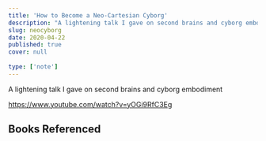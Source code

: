 ```yaml
---
title: 'How to Become a Neo-Cartesian Cyborg'
description: "A lightening talk I gave on second brains and cyborg embodiment"
slug: neocyborg
date: 2020-04-22
published: true
cover: null
 
type: ['note']
---
```



A lightening talk I gave on second brains and cyborg embodiment

https://www.youtube.com/watch?v=yOGi9RfC3Eg

## Books Referenced

<Book
      slug="/mwlb"
      title="Metaphors We Live By"
      author='George Lakoff'
/>

<Book
      slug="/mwlb"
      title="Natural Born Cyborgs"
      author='Andy Clark'
/>